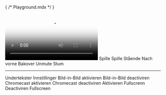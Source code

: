 { /* Playground.mdx */ }


<Meta title="Playground" />

<Canvas>
  <video-player storage-key="uscreen:player">
    <video
      preload="metadata"
      slot="video"
      title="My test video"
      poster="https://alpha.uscreencdn.com/video_thumbnails/VRbT3_aS41zh3A.jpg?key1=/gGNqWB2hryMcnePnJwf9zqzLKXuj4oV1J+iiEG33FEWdQ6VvzRehSJE9SGr0K1M&key2=bba1ecd75ecd5d9d0a8013577f4d585f"
    >
      <source 
        src="https://stream.mux.com/miQlLYOpwPpHbR6KGQTSgn8ZDm4u4G1X.m3u8"
        type="application/x-mpegURL"
      />
      <track
        label="English"
        kind="metadata" 
        srcLang="en"
        src={enCaptions}
      />
    </video>
    <video-chromecast slot="chromecast"></video-chromecast>
    <video-condition query="canPlay == true && played != true">
      <video-play-button
        without-tooltip
        slot="true"
        style={{ position: 'absolute', top: 50, left: 50 }}
      ></video-play-button>
    </video-condition>
    <video-controls>
      <video-timeline segments="0,5,10,20,23">
        <video-timer></video-timer>
      </video-timeline>
      <video-play-button>
        <span slot="tooltip:play">Spille Spille</span>
        <span slot="tooltip:pause">Stående</span>
      </video-play-button>
      <video-forward-button>
        <span slot="tooltip">Nach vorne</span>
      </video-forward-button>
      <video-backward-button>
        <span slot="tooltip">Bakover</span>
      </video-backward-button>
      <video-volume-button>
        <span slot="tooltip:unmute">Unmute</span>
        <span slot="tooltip:mute">Stum</span>
      </video-volume-button>
      <video-volume-control />
      <hr />
      <video-subtitles-button>
        <span slot="tooltip">Undertekster</span>
      </video-subtitles-button>
      <video-settings-button translation={JSON.stringify({
        'back': 'પાછા',
        'auto': 'si toos ah'
      })}>
        <span slot="tooltip">Innstillinger</span>
      </video-settings-button>
      <video-airplay-button />
      <video-pip-button>
        <span slot="tooltip:disabled">Bild-in-Bild aktivieren</span>
        <span slot="tooltip:enabled">Bild-in-Bild deactiviren</span>
      </video-pip-button>
      <video-chromecast-button>
        <span slot="tooltip:disabled">Chromecast aktivieren</span>
        <span slot="tooltip:enabled">Chromecast deactiviren</span>
      </video-chromecast-button>
      <video-fullscreen-button>
        <span slot="tooltip:disabled">Aktivieren Fullscrenn</span>
        <span slot="tooltip:enabled">Deactiviren Fullscreen</span>
      </video-fullscreen-button>
    </video-controls>
    <video-cues />
  </video-player>
</Canvas>
